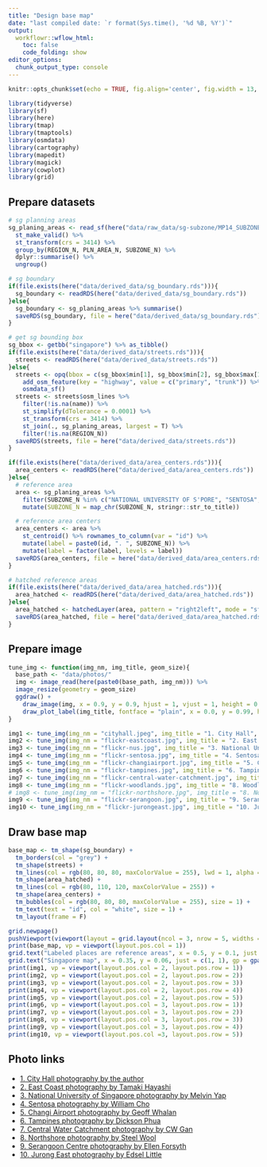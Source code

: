 ```yaml
---
title: "Design base map"
date: "last compiled date: `r format(Sys.time(), '%d %B, %Y')`"
output:
  workflowr::wflow_html:
    toc: false
    code_folding: show
editor_options:
  chunk_output_type: console
---
```



```r
knitr::opts_chunk$set(echo = TRUE, fig.align='center', fig.width = 13, fig.height = 10, warning = FALSE, message = FALSE)

library(tidyverse)
library(sf)
library(here)
library(tmap)
library(tmaptools)
library(osmdata)
library(cartography)
library(mapedit)
library(magick)
library(cowplot)
library(grid)
```


## Prepare datasets
```r
# sg planning areas
sg_planing_areas <- read_sf(here("data/raw_data/sg-subzone/MP14_SUBZONE_NO_SEA_PL.shp")) %>%
  st_make_valid() %>%
  st_transform(crs = 3414) %>%
  group_by(REGION_N, PLN_AREA_N, SUBZONE_N) %>%
  dplyr::summarise() %>%
  ungroup()

# sg boundary
if(file.exists(here("data/derived_data/sg_boundary.rds"))){
  sg_boundary <- readRDS(here("data/derived_data/sg_boundary.rds"))
}else{
  sg_boundary <- sg_planing_areas %>% summarise()
  saveRDS(sg_boundary, file = here("data/derived_data/sg_boundary.rds"))
}

# get sg bounding box
sg_bbox <- getbb("singapore") %>% as_tibble()
if(file.exists(here("data/derived_data/streets.rds"))){
  streets <- readRDS(here("data/derived_data/streets.rds"))
}else{
  streets <- opq(bbox = c(sg_bbox$min[1], sg_bbox$min[2], sg_bbox$max[1], sg_bbox$max[2])) %>%
    add_osm_feature(key = "highway", value = c("primary", "trunk")) %>%
    osmdata_sf()
  streets <- streets$osm_lines %>%
    filter(!is.na(name)) %>%
    st_simplify(dTolerance = 0.0001) %>%
    st_transform(crs = 3414) %>%
    st_join(., sg_planing_areas, largest = T) %>%
    filter(!is.na(REGION_N))
  saveRDS(streets, file = here("data/derived_data/streets.rds"))
}

if(file.exists(here("data/derived_data/area_centers.rds"))){
  area_centers <- readRDS(here("data/derived_data/area_centers.rds"))
}else{
  # reference area
  area <- sg_planing_areas %>%
    filter(SUBZONE_N %in% c("NATIONAL UNIVERSITY OF S'PORE", "SENTOSA", "EAST COAST", "WOODLANDS", "CENTRAL WATER CATCHMENT", "JURONG GATEWAY", "CITY HALL",  "CHANGI AIRPORT", "TAMPINES EAST", "SERANGOON CENTRAL")) %>%  # NORTHSHORE
    mutate(SUBZONE_N = map_chr(SUBZONE_N, stringr::str_to_title))

  # reference area centers
  area_centers <- area %>%
    st_centroid() %>% rownames_to_column(var = "id") %>%
    mutate(label = paste0(id, ". ", SUBZONE_N)) %>%
    mutate(label = factor(label, levels = label))
  saveRDS(area_centers, file = here("data/derived_data/area_centers.rds"))
}

# hatched reference areas
if(file.exists(here("data/derived_data/area_hatched.rds"))){
  area_hatched <- readRDS(here("data/derived_data/area_hatched.rds"))
}else{
  area_hatched <- hatchedLayer(area, pattern = "right2left", mode = "sfc", density = 7)
  saveRDS(area_hatched, file = here("data/derived_data/area_hatched.rds"))
}
```


## Prepare image

```r
tune_img <- function(img_nm, img_title, geom_size){
  base_path <- "data/photos/"
  img <- image_read(here(paste0(base_path, img_nm))) %>%
  image_resize(geometry = geom_size)
  ggdraw() +
    draw_image(img, x = 0.9, y = 0.9, hjust = 1, vjust = 1, height = 0.88) +
    draw_plot_label(img_title, fontface = "plain", x = 0.0, y = 0.99, hjust = 0, vjust = 1, size = 10)
}

img1 <- tune_img(img_nm = "cityhall.jpeg", img_title = "1. City Hall", geom_size = "400x550")
img2 <- tune_img(img_nm = "flickr-eastcoast.jpg", img_title = "2. East Coast", geom_size = "400x550")
img3 <- tune_img(img_nm = "flickr-nus.jpg", img_title = "3. National University of Singapore", geom_size = "400x550")
img4 <- tune_img(img_nm = "flickr-sentosa.jpg", img_title = "4. Sentosa", geom_size = "400x550")
img5 <- tune_img(img_nm = "flickr-changiairport.jpg", img_title = "5. Changi Airport", geom_size = "400x550")
img6 <- tune_img(img_nm = "flickr-tampines.jpg", img_title = "6. Tampines", geom_size = "400x550")
img7 <- tune_img(img_nm = "flickr-central-water-catchment.jpg", img_title = "7. Central Water Catchment", geom_size = "400x550")
img8 <- tune_img(img_nm = "flickr-woodlands.jpg", img_title = "8. Woodlands", geom_size = "400x550")
# img8 <- tune_img(img_nm = "flickr-northshore.jpg", img_title = "8. Northshore", geom_size = "400x550")
img9 <- tune_img(img_nm = "flickr-serangoon.jpg", img_title = "9. Serangoon Centre", geom_size = "400x550")
img10 <- tune_img(img_nm = "flickr-jurongeast.jpg", img_title = "10. Jurong Gateway", geom_size = "400x550")
```

## Draw base map
```r
base_map <- tm_shape(sg_boundary) +
  tm_borders(col = "grey") +
  tm_shape(streets) +
  tm_lines(col = rgb(80, 80, 80, maxColorValue = 255), lwd = 1, alpha = 1) +
  tm_shape(area_hatched) +
  tm_lines(col = rgb(80, 110, 120, maxColorValue = 255)) +
  tm_shape(area_centers) +
  tm_bubbles(col = rgb(80, 80, 80, maxColorValue = 255), size = 1) +
  tm_text(text = "id", col = "white", size = 1) +
  tm_layout(frame = F)

grid.newpage()
pushViewport(viewport(layout = grid.layout(ncol = 3, nrow = 5, widths = c(3.4, 0.9, 0.9))))
print(base_map, vp = viewport(layout.pos.col = 1))
grid.text("Labeled places are reference areas", x = 0.5, y = 0.1, just = c(1, 1), gp = gpar(fontsize = 12, fontface = "italic"), vp = viewport(layout.pos.col = 1))
grid.text("Singapore map", x = 0.35, y = 0.06, just = c(1, 1), gp = gpar(fontsize = 12, fontface = "italic"), vp = viewport(layout.pos.col = 1))
print(img1, vp = viewport(layout.pos.col = 2, layout.pos.row = 1))
print(img2, vp = viewport(layout.pos.col = 2, layout.pos.row = 2))
print(img3, vp = viewport(layout.pos.col = 2, layout.pos.row = 3))
print(img4, vp = viewport(layout.pos.col = 2, layout.pos.row = 4))
print(img5, vp = viewport(layout.pos.col = 2, layout.pos.row = 5))
print(img6, vp = viewport(layout.pos.col = 3, layout.pos.row = 1))
print(img7, vp = viewport(layout.pos.col = 3, layout.pos.row = 2))
print(img8, vp = viewport(layout.pos.col = 3, layout.pos.row = 3))
print(img9, vp = viewport(layout.pos.col = 3, layout.pos.row = 4))
print(img10, vp = viewport(layout.pos.col =3, layout.pos.row = 5))
```


## Photo links

- [1. City Hall photography by the author]()
- [2. East Coast photography by Tamaki Hayashi](https://www.flickr.com/photos/hayashi28/16187474/in/photolist-2qXYo-qCvt7K-26wSwcJ-kdaVu7-27yncys-2eMRcjE-w4hvEx-24T2eJh-KuRxG5-pcnWhA-21cq2Ng-YXSYvY-6aXnGB-R75jxc-6gLWAK-6g9xTZ-6gLWAP-27CLs4P-fTqkGF-bAk7oS-2g4jTCz-2g4jYpG-R75kAp-YnLmvG-srHoHY-2eMQQib-2dLuWHw-V31HLx-2dtEcc6-2eMQMdy-spAc1Q-2eMQMC1-2dLuYfQ-GYKYLE-9evMBH-abgqEr-9ibhpX-8fm2wr-4FwJcy-5X6RJu-W9WWcK-arJG48-9eyTM5-9vbbes-6WAMiU-qCvVRr-gJBndV-B1aft-4CfEFn-dmJHhU)
- [3. National University of Singapore photography by Melvin Yap](https://www.flickr.com/photos/mjmyap/12746332024/in/photolist-kqmhrf-kd1VQp-kd1WeR-56JJ3-6ajFyw)
- [4. Sentosa photography by William Cho](https://www.flickr.com/photos/adforce1/5559170576/in/photolist-9tfcJy-yENBCs-a6dsbx-gvdAZA-gvfCpz-gvfh59-gv9Jdn-gvaVma-gvabFJ-gveNCH-gvafdy-gvakNP-gvdM3G-gv9wGL-gvf1rT-gvbAxj-gveNxp-gva7Er-gv9JAf-gvaaaB-gvbE4M-8hCRLa-gvbLuU-gvbHoo-gveK3D-gvcjEn-gveE5x-gveSRK-gveSk5-gvbcUT-gvbRz3-R8vPx6-gwRKmM-gvfd9v-gvcoiz-gvc1Td-gvccSe-gvbHgD-gv9XHD-gvbDRU-gv6XX1-gvdxZs-ejZX6j-gv84r6-gwR99w-gveGmV-gwSaTH-gwSjC4-gwRsrp-gv7RtD)
- [5. Changi Airport photography by Geoff Whalan](https://www.flickr.com/photos/geoffwhalan/48355675096/in/photolist-2gF2tw9-2gF1XF7-2jdxvdU-2jjBSA9-2gHKZTv-2gPxibT-2gPwfCN-2gPwnKD-2fs2UAE-2e8NpV8-2ie9BdV-2jjzcQe-2gEY8uh-2iebWic-2jxGTU4-2hbfZA9-2h1kTU3-2jjz6rh-2jjyQST-2jbMbxg-24UyAXV-2g2i2TN-2e8NpUB-2e8NpUg-2jxGSRT-RLiBue-2jFRJqy-2jjBQLT-2iCLYF9-2jxCwhk-2hq6rfz-2hAJ5z7-2hAJ5X1-2hAFeDC-2hAJ5QH-2hAJ5Lu-2hAJYz5-2hHcTuw-2hAJ5pn-2gZQN1S-2jxGTBa-2gpdtGz-2gpcFV9-2gpd5KB-2gpciRt-2estN52-2gpcj5p-2gpdtCB-2gpd5RU-2gZR7LY)
- [6. Tampines photography by Dickson Phua](https://www.flickr.com/photos/gunman47/37077267100/in/photolist-Xst9mG-JMYrh-YuoFKS-2iv6iDA-48jdNv-oCZhM6-opU96Z-7FwzH5-7FwzTm-o9UV7N-NtHhkd-9RQyvV)
- [7. Central Water Catchment photography by CW Gan](https://www.flickr.com/photos/gancw1/41754717620/in/photolist-26BHQQu-27ZnxXM-2jMae6A-4oR778-cp4c1Q-2jMae5Z-2jM5NBQ-28gVPJ5-28h5Gcd-27Znyig-29nvBt4-29iecwo-26BHRuf-26BHQSy-4oXyNQ-4p8q41-4oTvq8-4oXyUs-Sysczd-4BJDiH-4oTze6-G5A7h-SB9Xe4-26BHRaN-26BHR2S-272S1B-26BHQWG-26BHReq-bkU6Zy-27Zny8g-27Zny5F-4oKwZB-4oKx6c-byNYg8-fdYdKs-4p4ms2-272RV6-26BHRZJ-277ijj-4pefyr-4oTvwK-4p4miP-4DFfFe-4p4mo8-4DKusW-26BHQYf-4oKx3H-4p4mhk-4BNKdN-FVEP5)
- [8. Northshore photography by Steel Wool](https://www.flickr.com/photos/wynnie/7232205516/in/photolist-c25WJy-28d8aTw-c25TFU-fDeFiT-c25Wq3-NQniYf-Vt1gzM-wL6qfk-cBjohb-hyiq8i-cBjoyN-hygGJw-2i1Wv2x-c25Uoo-c25Tjs-fDeHEP-c25WWE-c25Vhw-c25Xx1-c25Vxf-c25Xfb-c25TWG-c25W5o-c25VN9-c25Uad-c25SH3-c25UPf-c25SVQ-c25V19-c25UAN-fDw9Fm-fDeEhB-fDf1dt-fDeJ8F-hyioiM-cBjnHo-hygTXo-2kJUSS-fDeDHa-fDwgXo-fDeWcc-fDeCx2-fDwhro-fDwaSd-fDwg3L-fDeJwt-hygUKf-hyitqR-fDwwus-hyhnyd)
- [9. Serangoon Centre photography by Ellen Forsyth](https://www.flickr.com/photos/ellf/8409937430/in/photolist-dPa8pd-9MFzf7-dP4rHD-7bFYeH-7bFYeF-dP4tMa-78GKXb-dP4tzH-dP4pFp-dP4qpc-dP4sWF-dP4tjk-dPa6d3-dPa3wh-dPa5m3-dPa2wS-dP4u3P-dP4rQ4-dPa7M3-dPa6p9-dP9YzG-dPa4z9-dPa8as-dP9Zwm-dPa6PY-dP4syM-dP4vy4-dPa4NQ-8rSNck-dP4v9c-dPa3iY-2hJHQhg-dP4rgR-dPa3DS-dP4uAa-dPa4Yd-dP4ntR-eNSisJ-dP4rvr-dP4qAH-2iCnxqK-5S2zFs-8Ragv2-8419A8-5Yma9Q-8zKDPW-bJQ45B-b3ErW-4sVcWh-impgN5)
- [10. Jurong East photography by Edsel Little](https://www.flickr.com/photos/edsel_/28009328562/in/photolist-JF68xY-HTJSDF-24TRubm-2coooYE-JQ85Mx-HTKfE4-JHdugK-HTKay2-uVauU-HTJL9r-JQ5gJD-cSjsx-JEZTnd-ef5yUz-ejtNDs-8cHrMz-7Zrhr6-7QXRYr-22uSBnK-22s6MX5-8azi5a-JM53WU-22s42Ys-JpjoRb-22uT9bD-4C7sx9-21gDFSG-JF66Fw-JHd2HK-JQ8za4-HTMgZW-JQ8wPx-8cH3t1-JQ3nxM-8CdUwk-JM4PWf-JHemmp-JQ3Vec-JM4Mfd-JQ8Eec-HTM3XU-24eAawG-8cHrMK-JQ8cua-4C3aoR-22uXQUe-6TsdYW-HTKRGt-8cHrMP-5tgHAH)
